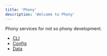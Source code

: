 ```yaml
---
title: 'Phony'
description: 'Welcome to Phony'
---
```


Phony services for not so phony development.

* [CLI](https://pixelass.github.io/phony/phonyql/cli)
* [Config](https://pixelass.github.io/phony/phonyql/config)
* [Data](https://pixelass.github.io/phony/phonyql/data)
